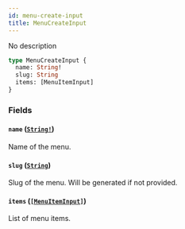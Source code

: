 ```yaml
---
id: menu-create-input
title: MenuCreateInput
---
```


No description

```graphql
type MenuCreateInput {
  name: String!
  slug: String
  items: [MenuItemInput]
}
```

### Fields

#### `name` ([`String!`](/docs/developer/api-reference/scalars/string))

Name of the menu.

#### `slug` ([`String`](/docs/developer/api-reference/scalars/string))

Slug of the menu. Will be generated if not provided.

#### `items` ([`[MenuItemInput]`](/docs/developer/api-reference/inputs/menu-item-input))

List of menu items.
